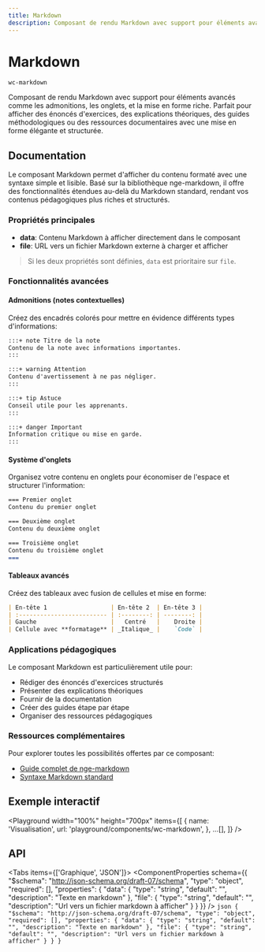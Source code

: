 ```yaml
---
title: Markdown
description: Composant de rendu Markdown avec support pour éléments avancés comme les admonitions, les onglets, et la mise en forme riche. Parfait pour afficher des énoncés d'exercices, des explications théoriques, des guides méthodologiques ou des ressources documentaires avec une mise en forme élégante et structurée.
---
```



# Markdown

`wc-markdown`

Composant de rendu Markdown avec support pour éléments avancés comme les admonitions, les onglets, et la mise en forme riche. Parfait pour afficher des énoncés d'exercices, des explications théoriques, des guides méthodologiques ou des ressources documentaires avec une mise en forme élégante et structurée.

## Documentation

Le composant Markdown permet d'afficher du contenu formaté avec une syntaxe simple et lisible. Basé sur la bibliothèque nge-markdown, il offre des fonctionnalités étendues au-delà du Markdown standard, rendant vos contenus pédagogiques plus riches et structurés.

### Propriétés principales

- **data**: Contenu Markdown à afficher directement dans le composant
- **file**: URL vers un fichier Markdown externe à charger et afficher

> Si les deux propriétés sont définies, `data` est prioritaire sur `file`.

### Fonctionnalités avancées

#### Admonitions (notes contextuelles)

Créez des encadrés colorés pour mettre en évidence différents types d'informations:

```markdown
:::+ note Titre de la note
Contenu de la note avec informations importantes.
:::

:::+ warning Attention
Contenu d'avertissement à ne pas négliger.
:::

:::+ tip Astuce
Conseil utile pour les apprenants.
:::

:::+ danger Important
Information critique ou mise en garde.
:::
```

#### Système d'onglets

Organisez votre contenu en onglets pour économiser de l'espace et structurer l'information:

```markdown
=== Premier onglet
Contenu du premier onglet

=== Deuxième onglet
Contenu du deuxième onglet

=== Troisième onglet
Contenu du troisième onglet
===
```

#### Tableaux avancés

Créez des tableaux avec fusion de cellules et mise en forme:

```markdown
| En-tête 1                  | En-tête 2  | En-tête 3 |
| :------------------------- | :--------: | --------: |
| Gauche                     |   Centré   |    Droite |
| Cellule avec **formatage** | _Italique_ |    `Code` |
```

### Applications pédagogiques

Le composant Markdown est particulièrement utile pour:

- Rédiger des énoncés d'exercices structurés
- Présenter des explications théoriques
- Fournir de la documentation
- Créer des guides étape par étape
- Organiser des ressources pédagogiques

### Ressources complémentaires

Pour explorer toutes les possibilités offertes par ce composant:

- [Guide complet de nge-markdown](https://cisstech.github.io/nge/docs/nge-markdown/cheatsheet)
- [Syntaxe Markdown standard](https://www.markdownguide.org/basic-syntax/)

## Exemple interactif

<Playground
  width="100%"
  height="700px"
  items={[
    {
      name: 'Visualisation',
      url: 'playground/components/wc-markdown',
    },
    ...[],
  ]}
/>

## API

<Tabs items={['Graphique', 'JSON']}>
  <Tab>
    <ComponentProperties schema={{
  "$schema": "http://json-schema.org/draft-07/schema",
  "type": "object",
  "required": [],
  "properties": {
    "data": {
      "type": "string",
      "default": "",
      "description": "Texte en markdown"
    },
    "file": {
      "type": "string",
      "default": "",
      "description": "Url vers un fichier markdown à afficher"
    }
  }
}} />
  </Tab>
  <Tab>
    ```json
    {
  "$schema": "http://json-schema.org/draft-07/schema",
  "type": "object",
  "required": [],
  "properties": {
    "data": {
      "type": "string",
      "default": "",
      "description": "Texte en markdown"
    },
    "file": {
      "type": "string",
      "default": "",
      "description": "Url vers un fichier markdown à afficher"
    }
  }
}
    ```
  </Tab>
</Tabs>
